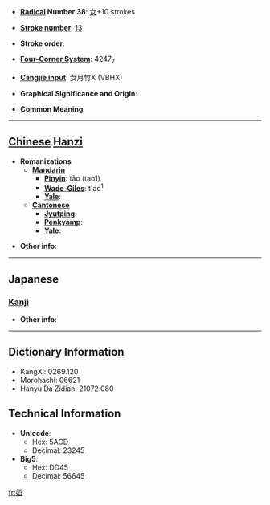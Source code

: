* '''[[Wiktionary:Chinese radical index| Radical]] Number 38''': [[Wiktionary:Chinese radical index 女|女]]+10 strokes

* '''[[Wiktionary:Chinese total strokes index|Stroke number]]''': [[Wiktionary:Chinese total strokes index 13|13]]

* '''Stroke order''': 

* '''[[Wiktionary:Chinese four corner index|Four-Corner System]]''': 4247<sub>7</sub>

* '''[[Wiktionary:Chinese Cangjie index|Cangjie input]]''': 女月竹X (VBHX)

* '''Graphical Significance and Origin''': 

* '''Common Meaning'''

----

== [[Chinese]] [[Hanzi]] ==

* '''Romanizations'''
** '''[[Mandarin]]'''
*** '''[[Pinyin]]''': tāo (tao1)
*** '''[[Wade-Giles]]''': t'ao<sup>1</sup>
*** '''[[Yale]]''': 
** '''[[Cantonese]]'''
*** '''[[Jyutping]]''':
*** '''[[Penkyamp]]''': 
*** '''[[Yale]]''': 

* '''Other info''': 

----

==Japanese==
===[[Kanji]]===
{{kanji|on readings=[[たう]] (tau), [[とう]] (tō), [[えう]] (eu)
|kun readings=
}}

* '''Other info''':  

----

== Dictionary Information ==

* KangXi: 0269.120
* Morohashi: 06621
* Hanyu Da Zidian: 21072.080

== Technical Information ==

* '''Unicode''':
** Hex: 5ACD
** Decimal: 23245
* '''Big5''':
** Hex: DD45
** Decimal: 56645

[[fr:嫍]]